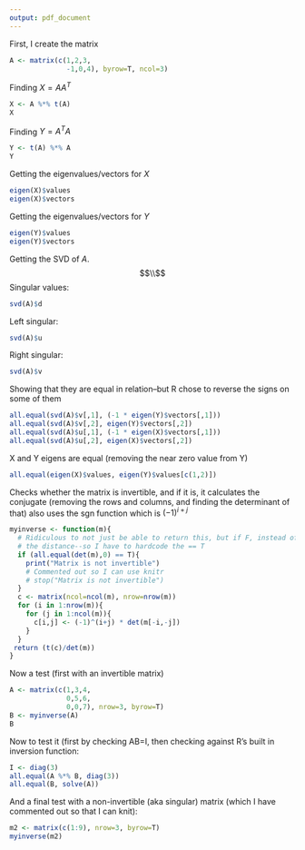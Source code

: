 ```yaml
---
output: pdf_document
---
```

\title{Week 4 Assignment--IS 605}
\author{Brett Burk}
\maketitle
\noindent\textbf{1}
First, I create the matrix
```r
A <- matrix(c(1,2,3,
              -1,0,4), byrow=T, ncol=3)
```
Finding $X=AA^{T}$
```r
X <- A %*% t(A)
X
```
Finding $Y=A^{T}A$
```r
Y <- t(A) %*% A
Y
```
Getting the eigenvalues/vectors for $X$
```r
eigen(X)$values
eigen(X)$vectors
```
Getting the eigenvalues/vectors for $Y$
```r
eigen(Y)$values
eigen(Y)$vectors
```
Getting the SVD of $A$. $$\\$$
Singular values:
```r
svd(A)$d
```
Left singular:
```r
svd(A)$u
```
Right singular:
```r
svd(A)$v
```
Showing that they are equal in relation--but R chose to reverse the signs on some of them
```r
all.equal(svd(A)$v[,1], (-1 * eigen(Y)$vectors[,1]))
all.equal(svd(A)$v[,2], eigen(Y)$vectors[,2])
all.equal(svd(A)$u[,1], (-1 * eigen(X)$vectors[,1]))
all.equal(svd(A)$u[,2], eigen(X)$vectors[,2])
```
X and Y eigens are equal (removing the near zero value from Y)
```r
all.equal(eigen(X)$values, eigen(Y)$values[c(1,2)])
```
\noindent\textbf{2}
Checks whether the matrix is invertible, and if it is, it calculates the conjugate (removing the rows and columns, and finding the determinant of that) also uses the sgn function which is $(-1)^{i+j}$
```r
myinverse <- function(m){
  # Ridiculous to not just be able to return this, but if F, instead of returning False, it returns 
  # the distance--so I have to hardcode the == T
  if (all.equal(det(m),0) == T){
    print("Matrix is not invertible")
    # Commented out so I can use knitr
    # stop("Matrix is not invertible")
  }
  c <- matrix(ncol=ncol(m), nrow=nrow(m))
  for (i in 1:nrow(m)){
    for (j in 1:ncol(m)){
      c[i,j] <- (-1)^(i+j) * det(m[-i,-j])
    }
  }
 return (t(c)/det(m))
}
```
Now a test (first with an invertible matrix)
```r
A <- matrix(c(1,3,4,
              0,5,6,
              0,0,7), nrow=3, byrow=T)
B <- myinverse(A)
B
```
Now to test it (first by checking AB=I, then checking against R's built in inversion function:

```r
I <- diag(3)
all.equal(A %*% B, diag(3))
all.equal(B, solve(A))
```
And a final test with a non-invertible (aka singular) matrix (which I have commented out so that I can knit):
```r
m2 <- matrix(c(1:9), nrow=3, byrow=T)
myinverse(m2)
```